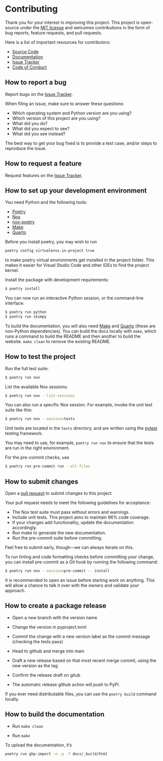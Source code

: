 # Contributing

Thank you for your interest in improving this project. This project is
open-source under the [MIT license](https://opensource.org/licenses/MIT)
and welcomes contributions in the form of bug reports, feature requests,
and pull requests.

Here is a list of important resources for contributors:

- [Source Code](https://github.com/aeturrell/skimpy)
- [Documentation](https://aeturrell.github.io/skimpy/)
- [Issue Tracker](https://github.com/aeturrell/skimpy/issues)
- [Code of Conduct](code_of_conduct.qmd)

## How to report a bug

Report bugs on the [Issue Tracker](https://github.com/aeturrell/skimpy/issues).

When filing an issue, make sure to answer these questions:

- Which operating system and Python version are you using?
- Which version of this project are you using?
- What did you do?
- What did you expect to see?
- What did you see instead?

The best way to get your bug fixed is to provide a test case, and/or
steps to reproduce the issue.

## How to request a feature

Request features on the [Issue Tracker](https://github.com/aeturrell/skimpy/issues).

## How to set up your development environment

You need Python and the following tools:

- [Poetry](https://python-poetry.org/)
- [Nox](https://nox.thea.codes/)
- [nox-poetry](https://nox-poetry.readthedocs.io/)
- [Make](https://www.gnu.org/software/make/)
- [Quarto](https://quarto.org/)

Before you install poetry, you may wish to run

```bash
poetry config virtualenvs.in-project true
```

to make poetry virtual environments get installed in the project folder. This makes it easier for Visual Studio Code and other IDEs to find the project kernel.

Install the package with development requirements:

```bash
$ poetry install
```

You can now run an interactive Python session, or the command-line
interface:

```bash
$ poetry run python
$ poetry run skimpy
```

To build the documentation, you will also need [Make](https://www.gnu.org/software/make/) and [Quarto](https://quarto.org/) (these are non-Python dependencies). You can build the docs locally with `make`, which runs a command to build the README and then another to build the website. `make clean` to remove the existing README.

## How to test the project

Run the full test suite:

```bash
$ poetry run nox
```

List the available Nox sessions:

```bash
$ poetry run nox --list-sessions
```

You can also run a specific Nox session. For example, invoke the unit
test suite like this:

```bash
$ poetry run nox --session=tests
```

Unit tests are located in the `tests` directory, and are written using
the [pytest](https://pytest.readthedocs.io/) testing framework.

You may need to use, for example, `poetry run nox` to ensure that the
tests are run in the right environment.

For the pre-commit checks, use

```bash
$ poetry run pre-commit run --all-files
```

## How to submit changes

Open a [pull request](https://github.com/aeturrell/skimpy/pulls) to
submit changes to this project.

Your pull request needs to meet the following guidelines for acceptance:

- The Nox test suite must pass without errors and warnings.
- Include unit tests. This project aims to maintain 96% code
  coverage.
- If your changes add functionality, update the documentation
  accordingly.
- Run make to generate the new documentation.
- Run the pre-commit suite before committing.

Feel free to submit early, though---we can always iterate on this.

To run linting and code formatting checks before committing your change,
you can install pre-commit as a Git hook by running the following
command:

```bash
$ poetry run nox --session=pre-commit -- install
```

It is recommended to open an issue before starting work on anything.
This will allow a chance to talk it over with the owners and validate
your approach.

## How to create a package release

- Open a new branch with the version name

- Change the version in pyproject.toml

- Commit the change with a new version label as the commit message (checking the tests pass)

- Head to github and merge into main

- Draft a new release based on that most recent merge commit, using the new version as the tag

- Confirm the release draft on gitub

- The automatic release github action will push to PyPI.

If you ever need distributable files, you can use the `poetry build` command locally.

## How to build the documentation

- Run `make clean`

- Run `make`

To upload the documentation, it's

```bash
poetry run ghp-import -n -p -f docs/_build/html
```
